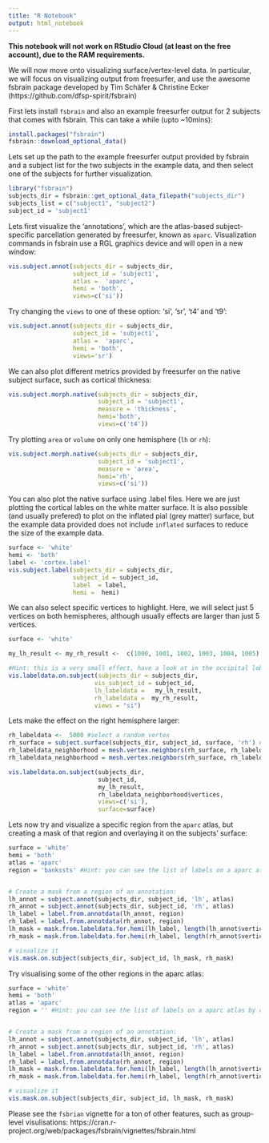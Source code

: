 ```yaml
---
title: "R Notebook"
output: html_notebook
---
```


**This notebook will not work on RStudio Cloud (at least on the free account), due to the RAM requirements. **

We will now move onto visualizing surface/vertex-level data. In particular, we will focus on visualizing output from freesurfer, and use the awesome fsbrain package developed by Tim Schäfer & Christine Ecker (https://github.com/dfsp-spirit/fsbrain)

First lets install `fsbrain` and also an example freesurfer output for 2 subjects that comes with fsbrain. This can take a while (upto ~10mins):

```r
install.packages("fsbrain")
fsbrain::download_optional_data()
```

Lets set up the path to the example freesurfer output provided by fsbrain and a subject list for the two subjects in the example data, and then select one of the subjects for further visualization. 

```r
library("fsbrain")
subjects_dir = fsbrain::get_optional_data_filepath("subjects_dir")
subjects_list = c("subject1", "subject2")
subject_id = 'subject1' 
```


Lets first visualize the 'annotations', which are the atlas-based subject-specific parcellation generated by freesurfer, known as `aparc`. Visualization commands in fsbrain use a RGL graphics device and will open in a new window: 

```r
vis.subject.annot(subjects_dir = subjects_dir, 
                  subject_id = 'subject1',
                  atlas =  'aparc',
                  hemi = 'both',
                  views=c('si'))

```


Try changing the `views` to one of these option: 'si', 'sr', 't4' and 't9':
```r
vis.subject.annot(subjects_dir = subjects_dir, 
                  subject_id = 'subject1',
                  atlas =  'aparc',
                  hemi = 'both',
                  views='sr')

```

We can also plot different metrics provided by freesurfer on the native subject surface, such as cortical thickness:
```r
vis.subject.morph.native(subjects_dir = subjects_dir, 
                         subject_id = 'subject1', 
                         measure = 'thickness', 
                         hemi='both', 
                         views=c('t4'))

```


Try plotting `area` or `volume` on only one hemisphere (`lh` or `rh`):
```r
vis.subject.morph.native(subjects_dir = subjects_dir, 
                         subject_id = 'subject1', 
                         measure = 'area', 
                         hemi='rh', 
                         views=c('si'))

```

You can also plot the native surface using .label files. Here we are just plotting the cortical lables on the white matter surface. It is also possible (and usually prefered) to plot on the inflated pial (grey matter) surface, but the example data provided does not include `inflated` surfaces to reduce the size of the example data.
```r
surface <- 'white'
hemi <- 'both'
label <- 'cortex.label'
vis.subject.label(subjects_dir = subjects_dir, 
                  subject_id = subject_id,
                  label  = label,
                  hemi =  hemi)
```


We can also select specific vertices to highlight. Here, we will select just 5 vertices on both hemispheres, although usually effects are larger than just 5 vertices.

```r
surface <- 'white'

my_lh_result <- my_rh_result <-  c(1000, 1001, 1002, 1003, 1004, 1005) #select 5 verticies 

#Hint: this is a very small effect, have a look at in the occipital lobe to see if you can find it!
vis.labeldata.on.subject(subjects_dir = subjects_dir, 
                        vis_subject_id = subject_id, 
                        lh_labeldata =   my_lh_result, 
                        rh_labeldata =  my_rh_result, 
                        views = "si")


```

Lets make the effect on the right hemisphere larger:
```r

rh_labeldata <-  5000 #select a random vertex
rh_surface = subject.surface(subjects_dir, subject_id, surface, 'rh') # delcare the th surface
rh_labeldata_neighborhood = mesh.vertex.neighbors(rh_surface, rh_labeldata);   # extend neighborhood for better visibility
rh_labeldata_neighborhood = mesh.vertex.neighbors(rh_surface, rh_labeldata_neighborhood$vertices)   # extend neighborhood again

vis.labeldata.on.subject(subjects_dir, 
                         subject_id, 
                         my_lh_result, 
                         rh_labeldata_neighborhood$vertices, 
                         views=c('si'), 
                         surface=surface)
```


Lets now try and visualize a specific region from the `aparc` atlas, but creating a mask of that region and overlaying it on the subjects' surface:

```r
surface = 'white'
hemi = 'both'
atlas = 'aparc'
region = 'bankssts' #Hint: you can see the list of labels on a aparc atlas by calling lh_annot$colortable$struct_names


# Create a mask from a region of an annotation:
lh_annot = subject.annot(subjects_dir, subject_id, 'lh', atlas)
rh_annot = subject.annot(subjects_dir, subject_id, 'rh', atlas)
lh_label = label.from.annotdata(lh_annot, region)
rh_label = label.from.annotdata(rh_annot, region)
lh_mask = mask.from.labeldata.for.hemi(lh_label, length(lh_annot$vertices))
rh_mask = mask.from.labeldata.for.hemi(rh_label, length(rh_annot$vertices))

# visualize it
vis.mask.on.subject(subjects_dir, subject_id, lh_mask, rh_mask)
```

Try visualising some of the other regions in the aparc atlas:

```r
surface = 'white'
hemi = 'both'
atlas = 'aparc'
region = '' #Hint: you can see the list of labels on a aparc atlas by calling lh_annot$colortable$struct_names


# Create a mask from a region of an annotation:
lh_annot = subject.annot(subjects_dir, subject_id, 'lh', atlas)
rh_annot = subject.annot(subjects_dir, subject_id, 'rh', atlas)
lh_label = label.from.annotdata(lh_annot, region)
rh_label = label.from.annotdata(rh_annot, region)
lh_mask = mask.from.labeldata.for.hemi(lh_label, length(lh_annot$vertices))
rh_mask = mask.from.labeldata.for.hemi(rh_label, length(rh_annot$vertices))

# visualize it
vis.mask.on.subject(subjects_dir, subject_id, lh_mask, rh_mask)
```


Please see the `fsbrian` vignette for a ton of other features, such as group-level visulisations: https://cran.r-project.org/web/packages/fsbrain/vignettes/fsbrain.html



